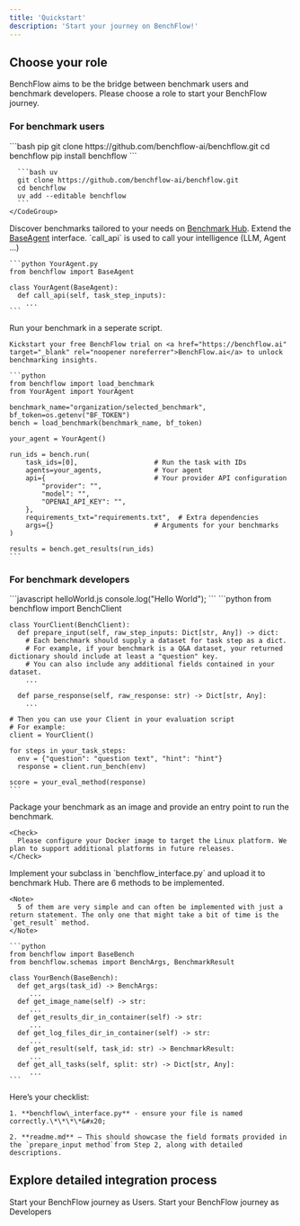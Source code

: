 ```yaml
---
title: 'Quickstart'
description: 'Start your journey on BenchFlow!'
---
```


## Choose your role

BenchFlow aims to be the bridge between benchmark users and benchmark developers. Please choose a role to start your BenchFlow journey.

### For benchmark users

<Steps>
  <Step title="Install the benchflow sdk">
    <CodeGroup>
      ```bash pip
      git clone https://github.com/benchflow-ai/benchflow.git
      cd benchflow
      pip install benchflow
      ```

      ```bash uv
      git clone https://github.com/benchflow-ai/benchflow.git
      cd benchflow
      uv add --editable benchflow
      ```
    </CodeGroup>
  </Step>

  <Step title="Select your benchmarks">
    Discover benchmarks tailored to your needs on <a href="https://staging.benchflow.ai/dashboard/benchmarks" target="_blank" rel="noopener noreferrer">Benchmark Hub</a>.
  </Step>

  <Step title="Implement your call_api">
    Extend the <a href="https://github.com/benchflow-ai/benchflow/blob/main/src/benchflow/BaseAgent.py">BaseAgent</a> interface. `call_api` is used to call your intelligence (LLM, Agent ...)

    ```python YourAgent.py
    from benchflow import BaseAgent

    class YourAgent(BaseAgent):
      def call_api(self, task_step_inputs):
        ...
    ```
  </Step>

  <Step title="Run your benchmark">
    Run your benchmark in a seperate script.

    Kickstart your free BenchFlow trial on <a href="https://benchflow.ai" target="_blank" rel="noopener noreferrer">BenchFlow.ai</a> to unlock benchmarking insights.

    ```python
    from benchflow import load_benchmark
    from YourAgent import YourAgent

    benchmark_name="organization/selected_benchmark", 
    bf_token=os.getenv("BF_TOKEN")
    bench = load_benchmark(benchmark_name, bf_token)

    your_agent = YourAgent()

    run_ids = bench.run(
        task_ids=[0],                   # Run the task with IDs
        agents=your_agents,             # Your agent
        api={                           # Your provider API configuration
            "provider": "",
            "model": "",
            "OPENAI_API_KEY": "",
        },
        requirements_txt="requirements.txt",  # Extra dependencies
        args={}                         # Arguments for your benchmarks
    )

    results = bench.get_results(run_ids)
    ```
  </Step>
</Steps>

### For benchmark developers

<Steps>
  <Step title="Install the benchflow sdk">
    <CodeGroup>
      ```javascript helloWorld.js
      console.log("Hello World");
      ```
    </CodeGroup>
  </Step>

  <Step title="Make your benchmark a client">
    ```python
    from benchflow import BenchClient

    class YourClient(BenchClient):
      def prepare_input(self, raw_step_inputs: Dict[str, Any]) -> dict:
        # Each benchmark should supply a dataset for task step as a dict. 
        # For example, if your benchmark is a Q&A dataset, your returned dictionary should include at least a "question" key. 
        # You can also include any additional fields contained in your dataset.
        ...
      
      def parse_response(self, raw_response: str) -> Dict[str, Any]:
        ...
        
    # Then you can use your Client in your evaluation script
    # For example:
    client = YourClient()

    for steps in your_task_steps:
      env = {"question": "question text", "hint": "hint"}
      response = client.run_bench(env)

    score = your_eval_method(response)
    ```
  </Step>

  <Step title="Containerize your benchmark">
    Package your benchmark as an image and provide an entry point to run the benchmark.&#x20;

    <Check>
      Please configure your Docker image to target the Linux platform. We plan to support additional platforms in future releases.
    </Check>
  </Step>

  <Step title="Extend BaseBench to Run Your Benchmarks">
    Implement your subclass in `benchflow_interface.py` and upload it to benchmark Hub.
    There are 6 methods to be implemented.&#x20;

    <Note>
      5 of them are very simple and can often be implemented with just a return statement. The only one that might take a bit of time is the `get_result` method.
    </Note>

    ```python
    from benchflow import BaseBench
    from benchflow.schemas import BenchArgs, BenchmarkResult

    class YourBench(BaseBench):
      def get_args(task_id) -> BenchArgs:
         ...
      def get_image_name(self) -> str:
         ...
      def get_results_dir_in_container(self) -> str:
         ...
      def get_log_files_dir_in_container(self) -> str:
         ...
      def get_result(self, task_id: str) -> BenchmarkResult:
         ...
      def get_all_tasks(self, split: str) -> Dict[str, Any]:
         ...
    ```
  </Step>

  <Step title="Upload your benchmark to Benchmark Hub">
    Here’s your checklist:

    1. **benchflow\_interface.py** - ensure your file is named correctly.\*\*\*\*&#x20;

    2. **readme.md** – This should showcase the field formats provided in the `prepare_input method`from Step 2, along with detailed descriptions.
  </Step>
</Steps>

## Explore detailed integration process

<CardGroup cols={2}>
  <Card title="Benchmark Users" icon="users" iconType="regular" href="/tutorial/user">
    Start your BenchFlow journey as Users.
  </Card>

  <Card title="Benchmark Developers" icon="laptop" iconType="regular" href="/tutorial/developers">
    Start your BenchFlow journey as Developers
  </Card>
</CardGroup>